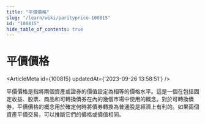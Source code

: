 ```yaml
---
title: "平價價格"
slug: "/learn/wiki/parityprice-100815"
id: "100815"
hide_table_of_contents: true
---
```



# 平價價格

<ArticleMeta id={100815} updatedAt={'2023-09-26 13:58:51'} />
<div className='border-solid border-b border-t-0 my-4 border-[var(--ifm-color-gray-300)]' />

平價價格是指將兩個資產或證券的價值設定為相等的價格水平。這是一個在包括固定收益、股票、商品和可轉換債券在內的幾個市場中使用的概念。對於可轉換債券，平價價格的概念用於確定何時將債券轉換為普通股是經濟上有利的。如果兩個資產平價交易，可以推斷它們的價格或價值相同。
